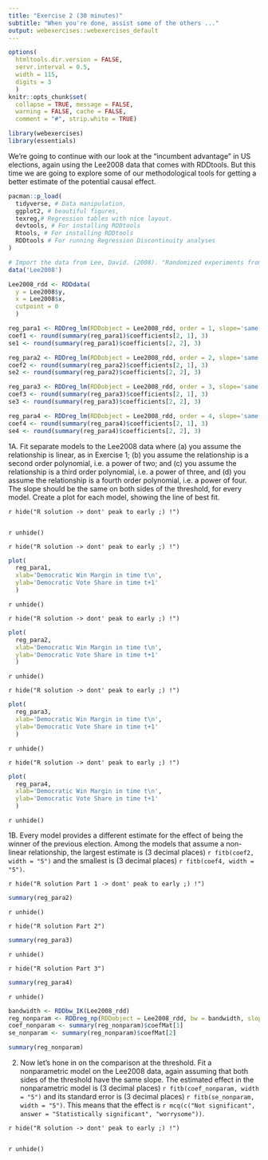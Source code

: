 ```yaml
---
title: "Exercise 2 (30 minutes)"
subtitle: "When you're done, assist some of the others ..."
output: webexercises::webexercises_default
---
```


```r
options(
  htmltools.dir.version = FALSE,
  servr.interval = 0.5,
  width = 115,
  digits = 3
  )
knitr::opts_chunk$set(
  collapse = TRUE, message = FALSE, 
  warning = FALSE, cache = FALSE,
  comment = "#", strip.white = TRUE)

library(webexercises)
library(essentials)
```

We're going to continue with our look at the "incumbent advantage" in US elections, again using the Lee2008 data that comes with RDDtools. But this time we are going to explore some of our methodological tools for getting a better estimate of the potential causal effect.

```r
pacman::p_load(
  tidyverse, # Data manipulation,
  ggplot2, # beautiful figures,
  texreg,# Regression tables with nice layout.
  devtools, # For installing RDDtools
  Rtools, # For installing RDDtools
  RDDtools # For running Regression Discontinuity analyses
)
```


```r
# Import the data from Lee, David. (2008). "Randomized experiments from non-random selection in U.S. House elections." Journal of Econometrics.
data('Lee2008')
```

```r
Lee2008_rdd <- RDDdata(
  y = Lee2008$y,
  x = Lee2008$x,
  cutpoint = 0
  )

reg_para1 <- RDDreg_lm(RDDobject = Lee2008_rdd, order = 1, slope='same')
coef1 <- round(summary(reg_para1)$coefficients[2, 1], 3)
se1 <- round(summary(reg_para1)$coefficients[2, 2], 3)

reg_para2 <- RDDreg_lm(RDDobject = Lee2008_rdd, order = 2, slope='same')
coef2 <- round(summary(reg_para2)$coefficients[2, 1], 3)
se2 <- round(summary(reg_para2)$coefficients[2, 2], 3)

reg_para3 <- RDDreg_lm(RDDobject = Lee2008_rdd, order = 3, slope='same')
coef3 <- round(summary(reg_para3)$coefficients[2, 1], 3)
se3 <- round(summary(reg_para3)$coefficients[2, 2], 3)

reg_para4 <- RDDreg_lm(RDDobject = Lee2008_rdd, order = 4, slope='same')
coef4 <- round(summary(reg_para4)$coefficients[2, 1], 3)
se4 <- round(summary(reg_para4)$coefficients[2, 2], 3)
```

1A. Fit separate models to the Lee2008 data where (a) you assume the relationship is linear, as in Exercise 1; (b) you assume the relationship is a second order polynomial, i.e. a power of two; and (c) you assume the relationship is a third order polynomial, i.e. a power of three, and (d) you assume the relationship is a fourth order polynomial, i.e. a power of four. The slope should be the same on both sides of the threshold, for every model. Create a plot for each model, showing the line of best fit.

`r hide("R solution -> dont' peak to early ;) !")`
```r

```
`r unhide()`

`r hide("R solution -> dont' peak to early ;) !")`
```r
plot(
  reg_para1,
  xlab='Democratic Win Margin in time t\n',
  ylab='Democratic Vote Share in time t+1'
  )
```
`r unhide()`

`r hide("R solution -> dont' peak to early ;) !")`
```r
plot(
  reg_para2,
  xlab='Democratic Win Margin in time t\n',
  ylab='Democratic Vote Share in time t+1'
  )
```
`r unhide()`

`r hide("R solution -> dont' peak to early ;) !")`
```r
plot(
  reg_para3,
  xlab='Democratic Win Margin in time t\n',
  ylab='Democratic Vote Share in time t+1'
  )
```
`r unhide()`

`r hide("R solution -> dont' peak to early ;) !")`
```r
plot(
  reg_para4,
  xlab='Democratic Win Margin in time t\n',
  ylab='Democratic Vote Share in time t+1'
  )
```
`r unhide()`

1B. Every model provides a different estimate for the effect of being the winner of the previous election. Among the models that assume a non-linear relationship, the largest estimate is (3 decimal places) `r fitb(coef2, width = "5")` and the smallest is (3 decimal places) `r fitb(coef4, width = "5")`.

`r hide("R solution Part 1 -> dont' peak to early ;) !")`
```r
summary(reg_para2)
```
`r unhide()`

`r hide("R solution Part 2")`
```r
summary(reg_para3)
```
`r unhide()`

`r hide("R solution Part 3")`
```r
summary(reg_para4)
```
`r unhide()`

```r
bandwidth <- RDDbw_IK(Lee2008_rdd)
reg_nonparam <- RDDreg_np(RDDobject = Lee2008_rdd, bw = bandwidth, slope='same')
coef_nonparam <- summary(reg_nonparam)$coefMat[1]
se_nonparam <- summary(reg_nonparam)$coefMat[2]

summary(reg_nonparam)
```

2. Now let's hone in on the comparison at the threshold. Fit a nonparametric model on the Lee2008 data, again assuming that both sides of the threshold have the same slope. The estimated effect in the nonparametric model is (3 decimal places) `r fitb(coef_nonparam, width = "5")` and its standard error is (3 decimal places) `r fitb(se_nonparam, width = "5")`. This means that the effect is `r mcq(c("Not significant", answer = "Statistically significant", "worrysome"))`.

`r hide("R solution -> dont' peak to early ;) !")`
```r

```
`r unhide()`

